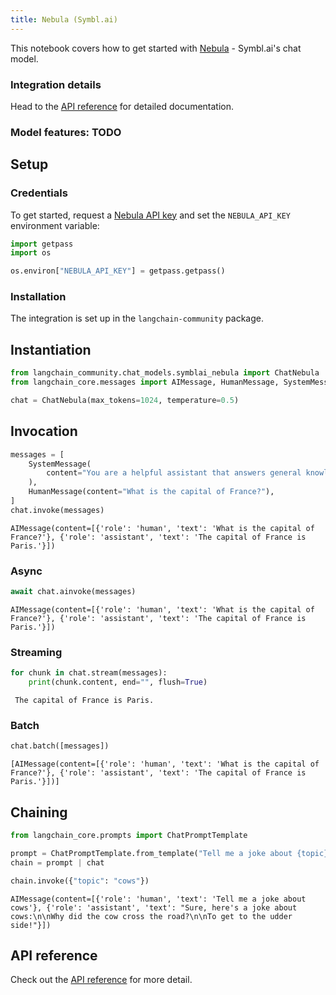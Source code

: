 ```yaml
---
title: Nebula (Symbl.ai)
---
```


This notebook covers how to get started with [Nebula](https://docs.symbl.ai/docs/nebula-llm) - Symbl.ai's chat model.

### Integration details
Head to the [API reference](https://docs.symbl.ai/reference/nebula-chat) for detailed documentation.

### Model features: TODO

## Setup

### Credentials
To get started, request a [Nebula API key](https://platform.symbl.ai/#/login) and set the `NEBULA_API_KEY` environment variable:


```python
import getpass
import os

os.environ["NEBULA_API_KEY"] = getpass.getpass()
```

### Installation
The integration is set up in the `langchain-community` package.

## Instantiation


```python
from langchain_community.chat_models.symblai_nebula import ChatNebula
from langchain_core.messages import AIMessage, HumanMessage, SystemMessage
```


```python
chat = ChatNebula(max_tokens=1024, temperature=0.5)
```

## Invocation


```python
messages = [
    SystemMessage(
        content="You are a helpful assistant that answers general knowledge questions."
    ),
    HumanMessage(content="What is the capital of France?"),
]
chat.invoke(messages)
```



```output
AIMessage(content=[{'role': 'human', 'text': 'What is the capital of France?'}, {'role': 'assistant', 'text': 'The capital of France is Paris.'}])
```


### Async


```python
await chat.ainvoke(messages)
```



```output
AIMessage(content=[{'role': 'human', 'text': 'What is the capital of France?'}, {'role': 'assistant', 'text': 'The capital of France is Paris.'}])
```


### Streaming


```python
for chunk in chat.stream(messages):
    print(chunk.content, end="", flush=True)
```
```output
 The capital of France is Paris.
```
### Batch


```python
chat.batch([messages])
```



```output
[AIMessage(content=[{'role': 'human', 'text': 'What is the capital of France?'}, {'role': 'assistant', 'text': 'The capital of France is Paris.'}])]
```


## Chaining


```python
from langchain_core.prompts import ChatPromptTemplate

prompt = ChatPromptTemplate.from_template("Tell me a joke about {topic}")
chain = prompt | chat
```


```python
chain.invoke({"topic": "cows"})
```



```output
AIMessage(content=[{'role': 'human', 'text': 'Tell me a joke about cows'}, {'role': 'assistant', 'text': "Sure, here's a joke about cows:\n\nWhy did the cow cross the road?\n\nTo get to the udder side!"}])
```


## API reference

Check out the [API reference](https://python.langchain.com/api_reference/community/chat_models/langchain_community.chat_models.symblai_nebula.ChatNebula.html) for more detail.
